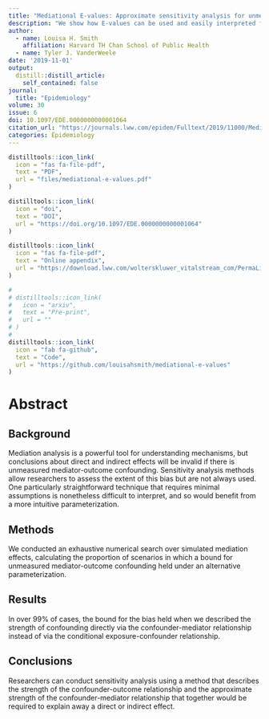 ```yaml
---
title: "Mediational E-values: Approximate sensitivity analysis for unmeasured mediator-outcome confounding"
description: "We show how E-values can be used and easily interpreted for sensitivity analysis in mediation."
author:
  - name: Louisa H. Smith
    affiliation: Harvard TH Chan School of Public Health
  - name: Tyler J. VanderWeele
date: '2019-11-01'
output:
  distill::distill_article:
    self_contained: false
journal: 
  title: "Epidemiology"
volume: 30
issue: 6
doi: 10.1097/EDE.0000000000001064
citation_url: "https://journals.lww.com/epidem/Fulltext/2019/11000/Mediational_E_values__Approximate_Sensitivity.9.aspx"
categories: Epidemiology
---
```


```r
distilltools::icon_link(
  icon = "fas fa-file-pdf",
  text = "PDF",
  url = "files/mediational-e-values.pdf"
)

distilltools::icon_link(
  icon = "doi",
  text = "DOI",
  url = "https://doi.org/10.1097/EDE.0000000000001064"
)

distilltools::icon_link(
  icon = "fas fa-file-pdf",
  text = "Online appendix",
  url = "https://download.lww.com/wolterskluwer_vitalstream_com/PermaLink/EDE/B/EDE_2019_07_22_SMITH_EDE18-0696R2_SDC1.pdf"
)

# 
# distilltools::icon_link(
#   icon = "arxiv",
#   text = "Pre-print",
#   url = ""
# )
# 
distilltools::icon_link(
  icon = "fab fa-github",
  text = "Code",
  url = "https://github.com/louisahsmith/mediational-e-values"
)
```

# Abstract

## Background

Mediation analysis is a powerful tool for understanding mechanisms, but conclusions about direct and indirect effects will be invalid if there is unmeasured mediator-outcome confounding. Sensitivity analysis methods allow researchers to assess the extent of this bias but are not always used. One particularly straightforward technique that requires minimal assumptions is nonetheless difficult to interpret, and so would benefit from a more intuitive parameterization.

## Methods

We conducted an exhaustive numerical search over simulated mediation effects, calculating the proportion of scenarios in which a bound for unmeasured mediator-outcome confounding held under an alternative parameterization.

## Results

In over 99% of cases, the bound for the bias held when we described the strength of confounding directly via the confounder-mediator relationship instead of via the conditional exposure-confounder relationship.

## Conclusions

Researchers can conduct sensitivity analysis using a method that describes the strength of the confounder-outcome relationship and the approximate strength of the confounder-mediator relationship that together would be required to explain away a direct or indirect effect.
